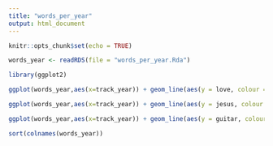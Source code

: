 ```yaml
---
title: "words_per_year"
output: html_document
---
```


```r
knitr::opts_chunk$set(echo = TRUE)
```

```r
words_year <- readRDS(file = "words_per_year.Rda")
```

```r
library(ggplot2)

ggplot(words_year,aes(x=track_year)) + geom_line(aes(y = love, colour = 'love')) + geom_line(aes(y = hate, colour = 'hate')) +  ylim(0,20000) + xlim(1960,2010)

```

```r
ggplot(words_year,aes(x=track_year)) + geom_line(aes(y = jesus, colour = 'jesus')) + geom_line(aes(y = god, colour = 'god')) +  ylim(0,3000) + xlim(1960,2010)

```

```r
ggplot(words_year,aes(x=track_year)) + geom_line(aes(y = guitar, colour = 'guitar'))  + geom_line(aes(y = hate, colour = 'hate')) +  ylim(0,1500) 

```

```r
sort(colnames(words_year))
```

